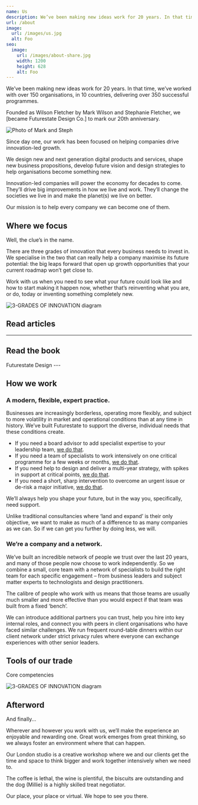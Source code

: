 ```yaml
---
name: Us
description: We’ve been making new ideas work for 20 years. In that time, we’ve worked with over 150 organisations, in 10 countries, delivering over 350 successful programmes.
url: /about
image:
  url: /images/us.jpg
  alt: Foo
seo:
  image:
    url: /images/about-share.jpg
    width: 1200
    height: 628
    alt: Foo
---
```


<p class="intro">We’ve been making new ideas work for 20 years. In that time, we’ve worked with
  over 150 organisations, in 10 countries, delivering over 350 successful
  programmes.</p>

<p class="lead">Founded as Wilson Fletcher by Mark Wilson and Stephanie Fletcher, we [became
  Futurestate Design Co.] to mark our 20th anniversary.</p>

![Photo of Mark and Steph](/images/us.jpg)

Since day one, our work has been focused on helping companies drive innovation-led growth.

We design new and next generation digital products and services, shape new business propositions, develop future vision and design strategies to help organisations become something new.

Innovation-led companies will power the economy for decades to come. They’ll drive big improvements in how we live and work. They’ll change the societies we live in and make the planet(s) we live on better.

Our mission is to help every company we can become one of them.

## Where we focus

<p class="h2">Well, the clue’s in the name.</p>

There are three grades of innovation that every business needs to invest in. We specialise in the two that can really help a company maximise its future potential: the big leaps forward that open up growth opportunities that your current roadmap won’t get close to.

Work with us when you need to see what your future could look like and how to start making it happen now, whether that’s reinventing what you are, or do, today or inventing something completely new.

![3-GRADES OF INNOVATION  diagram](/images/diagram.png)

## Read articles

<Teaser
  name="The Futurestate Manifesto"
  description="10 guiding principles behind our work"
  url="/futurestate-manifesto"
  class="mb-8"
/>

<Teaser
  name="Futurestate Design™"
  description="What it is and why we use it"
  url="/futurestate-design"
  class="mb-8"
/>

<Teaser
  name="Business Engines"
  description="How digital services power growth"
  url="/business-engines"
/>

---

## Read the book

<Teaser>
  Futurestate Design
</Teaser>
---

## How we work

### A modern, flexible, expert practice.

Businesses are increasingly borderless, operating more flexibly, and subject to more volatility in market and operational conditions than at any time in history.
We’ve built Futurestate to support the diverse, individual needs that these conditions create.

- If you need a board advisor to add specialist expertise to your leadership team, [we do that](/foo).
- If you need a team of specialists to work intensively on one critical programme for a few weeks or months, [we do that](/foo).
- If you need help to design and deliver a multi-year strategy, with spikes in support at critical points, [we do that](/foo).
- If you need a short, sharp intervention to overcome an urgent issue or de-risk a major initiative, [we do that](/foo).

We’ll always help you shape your future, but in the way you, specifically, need support.

Unlike traditional consultancies where ‘land and expand’ is their only objective, we want to make as much of a difference to as many companies as we can. So if we can get you further by doing less, we will.

### We’re a company and a network.

We’ve built an incredible network of people we trust over the last 20 years, and many of those people now choose to work independently. So we combine a small, core team with a network of specialists to build the right team for each specific engagement – from business leaders and subject matter experts to technologists and design practitioners.

The calibre of people who work with us means that those teams are usually much smaller and more effective than you would expect if that team was built from a fixed ‘bench’.

We can introduce additional partners you can trust, help you hire into key internal roles, and connect you with peers in client organisations who have faced similar challenges. We run frequent round-table dinners within our client network under strict privacy rules where everyone can exchange experiences with other senior leaders.

## Tools of our trade

<p class="lead">Core competencies</p>

<Foo name="Some of the key techniques we use in our work:" items={services} />

![3-GRADES OF INNOVATION  diagram](/images/about.jpg)

## Afterword

<p class="h2">And finally...</p>

Wherever and however you work with us, we’ll make the experience an enjoyable and rewarding one. Great work emerges from great thinking, so we always foster an environment where that can happen.

Our London studio is a creative workshop where we and our clients get the time and space to think bigger and work together intensively when we need to.

The coffee is lethal, the wine is plentiful, the biscuits are outstanding and the dog (Millie) is a highly skilled treat negotiator.

Our place, your place or virtual. We hope to see you there.
